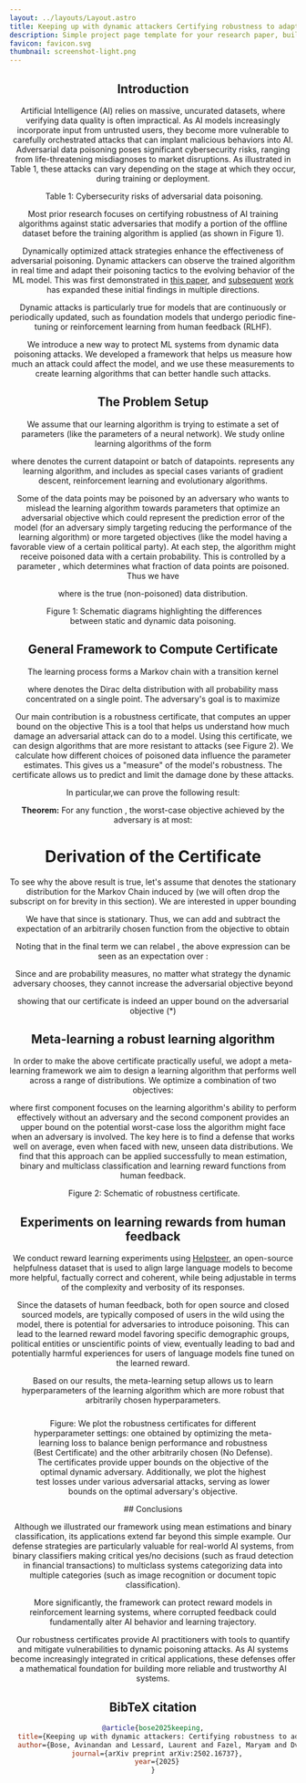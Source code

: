```yaml
---
layout: ../layouts/Layout.astro
title: Keeping up with dynamic attackers Certifying robustness to adaptive online data poisoning
description: Simple project page template for your research paper, built with Astro and Tailwind CSS
favicon: favicon.svg
thumbnail: screenshot-light.png
---
```






<Header
  title={frontmatter.title}
  authors={[
    {
      name: "Avinandan Bose",
      institution: "University of Washington",
      notes: [],
    },
    {
      name: "Laurent Lessard",
      institution: "Northeastern University",
      notes: [],
    },
    {
      name: "Maryam Fazel",
      institution: "University of Washington",
      notes: [],
    },
    {
      name: "Krishnamurthy (Dj) Dvijotham",
      institution: "ServiceNow Research",
      notes: [],
    },
  ]}
  conference="AISTATS 2025"
  links={[
    {
      name: "Paper",
      url: "https://arxiv.org/pdf/2502.16737",
      icon: "ri:file-pdf-2-line",
    },
    {
      name: "Code",
      url: "https://github.com/Avinandan22/Certified-Robustness",
      icon: "ri:github-line",
    },
    {
      name: "Blog",
      url: "https://www.servicenow.com/blogs/2025/robustness-against-dynamic-data-poisoning",
      icon: "ri:article-line", 
    },
  ]} 
/>


## Introduction

Artificial Intelligence (AI) relies on massive, uncurated datasets, where verifying data quality is often impractical. As AI models increasingly incorporate input from untrusted users, they become more vulnerable to carefully orchestrated attacks that can implant malicious behaviors into AI. Adversarial data poisoning poses significant cybersecurity risks, ranging from life-threatening misdiagnoses to market disruptions. As illustrated in Table 1, these attacks can vary depending on the stage at which they occur, during training or deployment. 

<Figure>
  <Image slot="figure" source={table1} altText="Table 1: Cybersecurity risks of adversarial data poisoning" />
  <span slot="caption">Table 1: Cybersecurity risks of adversarial data poisoning.</span>
</Figure>

Most prior research focuses on certifying robustness of AI training algorithms against static adversaries that modify a portion of the offline dataset before the training algorithm is applied (as shown in Figure 1). 

Dynamically optimized attack strategies enhance the effectiveness of adversarial poisoning. Dynamic attackers can observe the trained algorithm in real time and adapt their poisoning tactics to the evolving behavior of the ML model. This was first demonstrated in [this paper](https://arxiv.org/abs/1808.08994), and [subsequent](http://proceedings.mlr.press/v120/zhang20b.html) [work](https://proceedings.mlr.press/v97/liu19e/liu19e.pdf) has expanded these initial findings in multiple directions.

Dynamic attacks is particularly true for models that are continuously or periodically updated, such as foundation models that undergo periodic fine-tuning or reinforcement learning from human feedback (RLHF).

We introduce a new way to protect ML systems from dynamic data poisoning attacks. We developed a framework that helps us measure how much an attack could affect the model, and we use these measurements to create learning algorithms that can better handle such attacks.

## The Problem Setup
We assume that our learning algorithm is trying to estimate a set of parameters <LaTeX formula='\theta' inline={true}/> (like the parameters of a neural network). We study online learning algorithms of the form 

<LaTeX formula='\theta^\prime \gets F(\theta, z)'/> 

where  <LaTeX formula='z' inline={true} /> denotes the current datapoint or batch of datapoints. <LaTeX formula='F' inline={true}/> represents any learning algorithm, and includes as special cases variants of gradient descent, reinforcement learning and evolutionary algorithms.

Some of the data points may be poisoned by an adversary who wants to mislead the learning algorithm towards parameters that optimize an adversarial objective  <LaTeX formula='\ell_{\text{adv}}(\theta)' inline={true}/>
which could represent the prediction error of the model (for an adversary simply targeting reducing the performance of the learning algorithm) or more targeted objectives (like the model having a favorable view of a certain political party). At each step, the algorithm might receive poisoned data with a certain probability. This is controlled by a parameter <LaTeX formula='\epsilon' inline={true}/>, which determines what fraction of data points are poisoned. Thus we have

<LaTeX formula='z = z_{\text{adv}} \text{ with probability} \epsilon, z \sim \mathbb{P}_{\text{data}} \text{ with probability } 1-\epsilon'/>

where <LaTeX formula='\mathbb{P}_{\text{data}}' inline={true} /> is the true (non-poisoned) data distribution.

<Figure>
  <Image slot="figure" source={schematic} altText="Schematic diagrams highlighting the differences between static and dynamic data poisoning" />
  <span slot="caption">Figure 1: Schematic diagrams highlighting the differences between static and dynamic data poisoning.</span>
</Figure>


## General Framework to Compute Certificate


The learning process forms a Markov chain with a transition kernel

<LaTeX formula='\Pi_{z_{\text{adv}}}(\theta^\prime|\theta)= \delta(F(\theta, z))\text{ where } z \sim \epsilon\delta(z^{\text{adv}}) + (1-\epsilon)\mathbb{P}_{\text{data}}' />

where <LaTeX formula='\delta' inline={true}/> denotes the Dirac delta distribution with all probability mass concentrated on a single point. The adversary's goal is to maximize

<LaTeX formula='\lim_{T \to \infty} \frac{1}{T}\mathbb{E}\left[\sum_{t=0}^T \ell_{\text{adv}}(\theta_t)\right] \quad -(*)' />

Our main contribution is a robustness certificate, that computes an upper bound on the objective  This is a tool that helps us understand how much damage an adversarial attack can do to a model. Using this certificate, we can design algorithms that are more resistant to attacks (see Figure 2). We calculate how different choices of poisoned data influence the parameter estimates. This gives us a "measure" of the model's robustness. The certificate allows us to predict and limit the damage done by these attacks.

In particular,we can prove the following result:

<div className="border-l-4 border-blue-500 bg-gray-900 p-4 text-white p-4 rounded-lg">
  <strong>Theorem:</strong> For any function <LaTeX formula="\lambda(\theta)" inline={true} />,  
  the worst-case objective achieved by the adversary is at most:

  <blockquote className="bg-gray-800 p-3 rounded-md">
    <LaTeX formula="\sup_{\theta, z_{\text{adv}}}\mathbb{E}_{\theta^\prime \sim \Pi_{z_\text{adv}}(\theta^\prime|\theta)}[\lambda(\theta^\prime)] - \lambda(\theta) +\ell_{\text{adv}}(\theta) \quad -(**)" />
  </blockquote>
</div>

# Derivation of the Certificate

To see why the above result is true, let's assume that <LaTeX formula='\mu' inline={true}/> denotes the stationary distribution for the Markov Chain induced by <LaTeX formula='\Pi_{z_{\text{adv}}}' inline={true}/> (we will often drop the subscript on <LaTeX formula='\Pi' inline={true}/> for brevity in this section). We are interested in upper bounding

<LaTeX formula='\mathbb{E}_{\theta \sim \mu}[\ell_{\text{adv}}(\theta)]'/>

We have that <LaTeX formula='\mathbb{E}_{\theta \sim \mu}[\Pi(\theta^\prime|\theta)]=\mu(\theta^\prime)' inline={true}/> since <LaTeX formula='\mu' inline={true}/> is stationary. Thus, we can add and subtract the expectation of an arbitrarily chosen function <LaTeX formula='\mu' inline={true}/> from the objective to obtain

<LaTeX formula='\mathbb{E}_{\theta \sim \mu}[\ell_{\text{adv}}(\theta)-\lambda(\theta) + \lambda(\theta)]=\mathbb{E}_{\theta \sim \mu}[\ell_{\text{adv}}(\theta)-\lambda(\theta)] + \mathbb{E}_{\theta^\prime \sim \mu}[\mathbb{E}_{\theta \sim \Pi(\theta|\theta^\prime)}[\lambda(\theta)]]'/>

Noting that in the final term we can relabel <LaTeX formula='\theta \to \theta^\prime, \theta^\prime \to \theta' inline={true}/>, the above expression can be seen as an expectation over <LaTeX formula='\theta \sim \mu' inline={true}/>:

<LaTeX formula='\mathbb{E}_{\theta \sim \mu}[\ell_{\text{adv}}(\theta)-\lambda(\theta) + \mathbb{E}_{\theta^\prime \sim \Pi_{z_{\text{adv}}}(\theta^\prime|\theta)}[\lambda(\theta^\prime)]]'/>

Since  <LaTeX formula='\mu' inline={true}/> and <LaTeX formula=' \Pi_{z_{\text{adv}}}(\theta^\prime|\theta)' inline={true}/> are probability measures, no matter what strategy the dynamic adversary chooses, they cannot increase the adversarial objective beyond

<LaTeX formula='\sup_{\theta, z_{\text{adv}}}[\ell_{\text{adv}}(\theta)-\lambda(\theta) + \mathbb{E}_{\theta^\prime \sim \Pi_{z_{\text{adv}}}(\theta^\prime|\theta)}[\lambda(\theta^\prime)]]'/>

showing that our certificate is indeed an upper bound on the adversarial objective (*)

## Meta-learning a robust learning algorithm

In order to make the above certificate practically useful, we adopt a meta-learning framework we aim to design a learning algorithm that performs well across a range of distributions. We optimize a combination of two objectives:

<LaTeX formula='\mathbb{E}_{\mathbb{P}_{\text{data}} \sim \mathcal{P}}[\text{Benign Performance}(F) - \kappa \text{RobustnessCertificate}(F)' />

where first component focuses on the learning algorithm's ability to perform effectively without an adversary and the second component provides an upper bound on the potential worst-case loss the algorithm might face when an adversary is involved. The key here is to find a defense that works well on average, even when faced with new, unseen data distributions. We find that this approach can be applied successfully to mean estimation, binary and multiclass classification and learning reward functions from human feedback.


<Figure>
  <Image slot="figure" source={Figure3} altText="Schematic of robustness certificate." />
  <span slot="caption">Figure 2: Schematic of robustness certificate.</span>
</Figure>



 <HighlightedSection>

## Experiments on learning rewards from human feedback


We conduct reward learning experiments using [Helpsteer](https://huggingface.co/datasets/nvidia/HelpSteer), an open-source helpfulness dataset that is used to align large language models to become more helpful, factually correct and coherent, while being adjustable in terms of the complexity and verbosity of its responses. 

Since the datasets of human feedback, both for open source and closed sourced models, are typically composed of users in the wild using the model, there is potential for adversaries to introduce poisoning. This can lead to the learned reward model favoring specific demographic groups, political entities or unscientific points of view, eventually leading to bad and potentially harmful experiences for users of language models fine tuned on the learned reward.

Based on our results, the meta-learning setup allows us to learn hyperparameters of the learning algorithm which are more robust that arbitrarily chosen hyperparameters.


<Figure>
  <div slot="figure" style="display: flex; flex-direction: column; align-items: center; gap: 10px;">
    <Image source={help} altText="Figure: Image 1" style="max-width: 10px; height: 10px;" />
  </div>
  <span slot="caption">
    Figure: We plot the robustness certificates for different hyperparameter settings: one obtained by optimizing the meta-learning loss to balance benign performance and robustness (Best Certificate) and the other arbitrarily chosen (No Defense). The certificates provide upper bounds on the objective of the optimal dynamic adversary. Additionally, we plot the highest test losses under various adversarial attacks, serving as lower bounds on the optimal adversary's objective.
  </span>
</Figure>

</HighlightedSection> 
## Conclusions

Although we illustrated our framework using mean estimations and binary classification, its applications extend far beyond this simple example. Our defense strategies are particularly valuable for real-world AI systems, from binary classifiers making critical yes/no decisions (such as fraud detection in financial transactions) to multiclass systems categorizing data into multiple categories (such as image recognition or document topic classification).

More significantly, the framework can protect reward models in reinforcement learning systems, where corrupted feedback could fundamentally alter AI behavior and learning trajectory.

Our robustness certificates provide AI practitioners with tools to quantify and mitigate vulnerabilities to dynamic poisoning attacks. As AI systems become increasingly integrated in critical applications, these defenses offer a mathematical foundation for building more reliable and trustworthy AI systems.

## BibTeX citation

```bibtex
@article{bose2025keeping,
  title={Keeping up with dynamic attackers: Certifying robustness to adaptive online data poisoning},
  author={Bose, Avinandan and Lessard, Laurent and Fazel, Maryam and Dvijotham, Krishnamurthy Dj},
  journal={arXiv preprint arXiv:2502.16737},
  year={2025}
}
```
